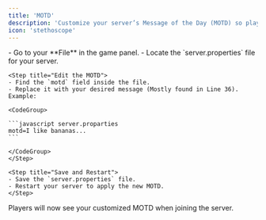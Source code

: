 ```yaml
--- 
title: 'MOTD' 
description: 'Customize your server’s Message of the Day (MOTD) so players see your desired message when joining.' 
icon: 'stethoscope' 
---
```


<Steps>
    <Step title="Open server.properties">
    - Go to your **File** in the game panel.  
    - Locate the `server.properties` file for your server.
    </Step>

    <Step title="Edit the MOTD">
    - Find the `motd` field inside the file.  
    - Replace it with your desired message (Mostly found in Line 36). Example:

    <CodeGroup>

    ```javascript server.proparties
    motd=I like bananas...
    ```

    </CodeGroup>
    </Step>

    <Step title="Save and Restart">
    - Save the `server.properties` file.  
    - Restart your server to apply the new MOTD.
    </Step>
</Steps>

<Check>
Players will now see your customized MOTD when joining the server.
</Check>